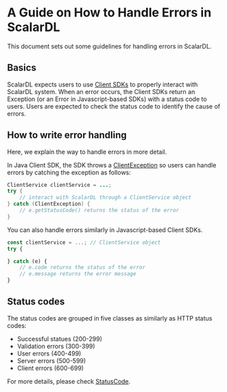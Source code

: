 # A Guide on How to Handle Errors in ScalarDL

This document sets out some guidelines for handling errors in ScalarDL.

## Basics

ScalarDL expects users to use [Client SDKs](implementation.mdx#client-sdk) to properly interact with ScalarDL system.
When an error occurs, the Client SDKs return an Exception (or an Error in Javascript-based SDKs) with a status code to users.
Users are expected to check the status code to identify the cause of errors.

## How to write error handling

Here, we explain the way to handle errors in more detail.

In Java Client SDK, the SDK throws a [ClientException](https://scalar-labs.github.io/scalardl/javadoc/latest/client/com/scalar/dl/client/exception/ClientException.html) so users can handle errors by catching the exception as follows:

```java
ClientService clientService = ...;
try {
    // interact with ScalarDL through a ClientService object
} catch (ClientException) {
    // e.getStatusCode() returns the status of the error
}
```

You can also handle errors similarly in Javascript-based Client SDKs.

```javascript
const clientService = ...; // ClientService object
try {

} catch (e) {
    // e.code returns the status of the error
    // e.message returns the error message
}

```

## Status codes

The status codes are grouped in five classes as similarly as HTTP status codes:

* Successful statues (200-299)
* Validation errors (300-399)
* User errors (400-499)
* Server errors (500-599)
* Client errors (600-699)

For more details, please check [StatusCode](https://scalar-labs.github.io/scalardl/javadoc/latest/common/com/scalar/dl/ledger/service/StatusCode.html).
